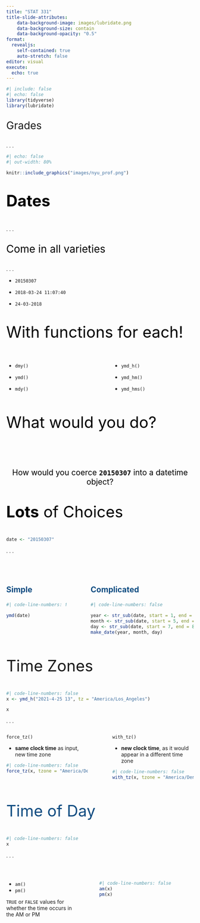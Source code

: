 ```yaml
---
title: "STAT 331"
title-slide-attributes:
    data-background-image: images/lubridate.png
    data-background-size: contain
    data-background-opacity: "0.5"
format: 
  revealjs:
    self-contained: true
    auto-stretch: false
editor: visual
execute: 
  echo: true
---
```


```r
#| include: false
#| echo: false
library(tidyverse)
library(lubridate)
```


::: {style="font-size: 2em;"}
Grades
:::

. . .

```r
#| echo: false
#| out-width: 80%

knitr::include_graphics("images/nyu_prof.png")
```

##  {background-color="#B6CADA"}

::: {style="font-size: 3em; color: #000000;"}
**Dates**
:::

. . .

::: {style="font-size: 2em; color: #000000;"}
Come in all varieties
:::

. . .

- `20150307`

- `2018-03-24 11:07:40`

- `24-03-2018`

##  {background-color="#D4D4D4"} 

::: {style="font-size: 3em; color: #000000;"}
With functions for each!
:::

::: columns
::: {.column width="45%"}
- `dmy()`

- `ymd()`

- `mdy()`
:::

::: {.column width="5%"}
:::

::: {.column width="45%"}
- `ymd_h()`

- `ymd_hm()`

- `ymd_hms()` 
:::
:::

##  {background-color="#B6CADA"}

::: {style="font-size: 3em; color: #000000;"}
What would you do?
:::

</br>
</br>

<center>
::: {style="font-size: 1.5em; color: #000000;"}
How would you coerce **`20150307`** into a datetime object? 
:::
</center>

##  {background-color="#D4D4D4"}

::: {style="font-size: 3em; color: #000000;"}
**Lots** of Choices
:::

```r
date <- "20150307"
```

. . .

</br>
</br>

::: columns
::: {.column width="35%"}
::: {style="font-size: 1.5em; color: #0F4C81;"}
**Simple**
:::

```r
#| code-line-numbers: false

ymd(date) 
```
:::

::: {.column width="5%"}
:::

::: {.column width="60%"}
::: {style="font-size: 1.5em; color: #0F4C81;"}
**Complicated**
:::

```r
#| code-line-numbers: false

year <- str_sub(date, start = 1, end = 4)
month <- str_sub(date, start = 5, end = 6)
day <- str_sub(date, start = 7, end = 8)
make_date(year, month, day)
```

:::
:::

##  {background-color="#D4D4D4"}

::: {style="font-size: 3em; color: #00000;"}
Time Zones
:::

```r
#| code-line-numbers: false
x <- ymd_h("2021-4-25 13", tz = "America/Los_Angeles")

x
```

. . .

::: columns
::: {.column width="45%"}
`force_tz()` 

  * **same clock time** as input, new time zone

```r
#| code-line-numbers: false
force_tz(x, tzone = "America/Denver")
```
:::

::: {.column width="5%"}
:::

::: {.column width="45%"}
`with_tz()`

  * **new clock time**, as it would appear in a different time zone

```r
#| code-line-numbers: false
with_tz(x, tzone = "America/Denver")
```
:::
:::

##  {background-color="#D4D4D4"}

::: {style="font-size: 3em; color: #0F4C81;"}
Time of Day
:::


```r
#| code-line-numbers: false
x
```

. . .

</br>

::: columns
::: {.column width="40%"}
- `am()`
- `pm()`

`TRUE` or `FALSE` values for whether the time occurs in the AM or PM
:::

::: {.column width="5%"}
:::

::: {.column width="55%"}
```r
#| code-line-numbers: false
am(x)
pm(x)
```
:::
:::